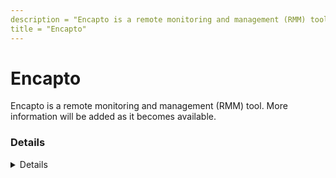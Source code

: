 ```yaml
---
description = "Encapto is a remote monitoring and management (RMM) tool. More information will be added as it becomes available."
title = "Encapto"
---
```




# Encapto

Encapto is a remote monitoring and management (RMM) tool. More information will be added as it becomes available.

### Details
<Details author={""}
         category={""}
         created={""}
         website={""}
         lastModified={"2/7/2024"}
         privileges={""}
         free={ false }
         verification={ false }
/>






### Forensic Artifacts




#### Network Artifacts
<EuiSpacer size="xl"/>
<NetworkArtifactsTable data={ [{"Description": "Known remote domains", "Domains": ["encapto.com"], "Ports": []}] }/>




### Detections
- Detects potential network activity of Encapto RMM tool
  - [Sigma Rule](https://github.com/magicsword-io/LOLRMM/blob/main/detections/sigma/encapto_network_sigma.yml)

### References
- [https://www.encapto.com - used to manage Cisco services](https://www.encapto.com - used to manage Cisco services)

